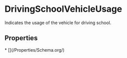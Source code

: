   
# DrivingSchoolVehicleUsage

Indicates the usage of the vehicle for driving school.

## Properties

<Grid>
* [](/Properties/Schema.org/)
</Grid>

